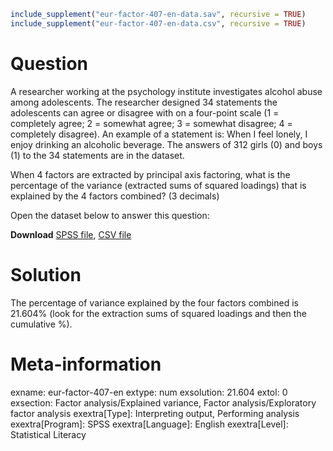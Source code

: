 ```{r, echo = FALSE, results = "hide"}
include_supplement("eur-factor-407-en-data.sav", recursive = TRUE)
include_supplement("eur-factor-407-en-data.csv", recursive = TRUE)
```

Question
========
A researcher working at the psychology institute investigates alcohol abuse among adolescents. The researcher designed 34 statements the adolescents can agree or disagree with on a four-point scale (1 = completely agree; 2 = somewhat agree; 3 = somewhat disagree; 4 = completely disagree). An example of a statement is: When I feel lonely, I enjoy drinking an alcoholic beverage. The answers of 312 girls (0) and boys (1) to the 34 statements are in the dataset. 

When 4 factors are extracted by principal axis factoring, what is the percentage of the variance (extracted sums of squared loadings) that is explained by the 4 factors combined? (3 decimals)

Open the dataset below to answer this question:

**Download** [SPSS file](eur-factor-407-en-data.sav), [CSV file](eur-factor-407-en-data.csv)


Solution
========
The percentage of variance explained by the four factors combined is 21.604% (look for the extraction sums of squared loadings and then the cumulative %).


Meta-information
================
exname: eur-factor-407-en
extype: num
exsolution: 21.604
extol: 0
exsection: Factor analysis/Explained variance, Factor analysis/Exploratory factor analysis
exextra[Type]: Interpreting output, Performing analysis
exextra[Program]: SPSS
exextra[Language]: English
exextra[Level]: Statistical Literacy